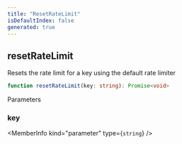 ```yaml
---
title: "ResetRateLimit"
isDefaultIndex: false
generated: true
---
```



<!-- This file was generated from the CommandKit source. Do not modify. Instead, re-run the "docgen" script -->


## resetRateLimit

<GenerationInfo sourceFile="packages/commandkit/src/utils/useful-stuff/ratelimiter.ts" sourceLine="286" packageName="commandkit" />

Resets the rate limit for a key using the default rate limiter

```ts title="Signature"
function resetRateLimit(key: string): Promise<void>
```
Parameters

### key

<MemberInfo kind="parameter" type={`string`} />

